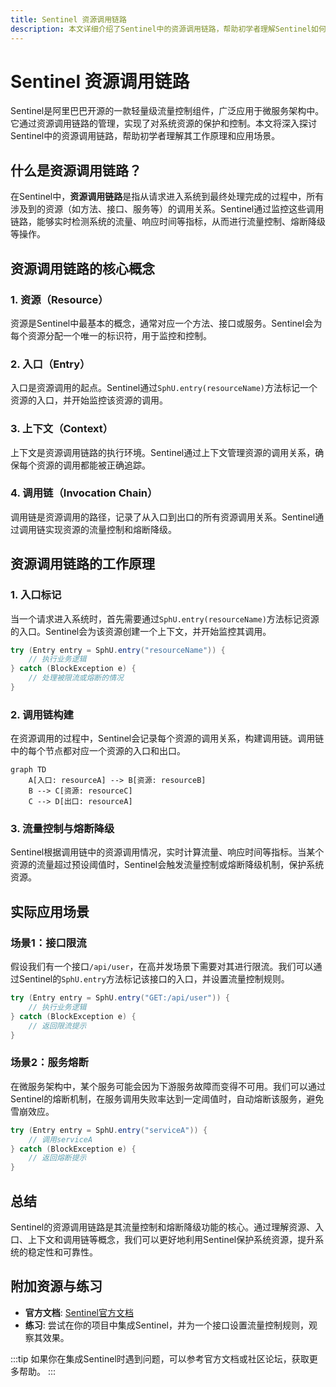 ```yaml
---
title: Sentinel 资源调用链路
description: 本文详细介绍了Sentinel中的资源调用链路，帮助初学者理解Sentinel如何管理和监控资源调用。
---
```


# Sentinel 资源调用链路

Sentinel是阿里巴巴开源的一款轻量级流量控制组件，广泛应用于微服务架构中。它通过资源调用链路的管理，实现了对系统资源的保护和控制。本文将深入探讨Sentinel中的资源调用链路，帮助初学者理解其工作原理和应用场景。

## 什么是资源调用链路？

在Sentinel中，**资源调用链路**是指从请求进入系统到最终处理完成的过程中，所有涉及到的资源（如方法、接口、服务等）的调用关系。Sentinel通过监控这些调用链路，能够实时检测系统的流量、响应时间等指标，从而进行流量控制、熔断降级等操作。

## 资源调用链路的核心概念

### 1. 资源（Resource）
资源是Sentinel中最基本的概念，通常对应一个方法、接口或服务。Sentinel会为每个资源分配一个唯一的标识符，用于监控和控制。

### 2. 入口（Entry）
入口是资源调用的起点。Sentinel通过`SphU.entry(resourceName)`方法标记一个资源的入口，并开始监控该资源的调用。

### 3. 上下文（Context）
上下文是资源调用链路的执行环境。Sentinel通过上下文管理资源的调用关系，确保每个资源的调用都能被正确追踪。

### 4. 调用链（Invocation Chain）
调用链是资源调用的路径，记录了从入口到出口的所有资源调用关系。Sentinel通过调用链实现资源的流量控制和熔断降级。

## 资源调用链路的工作原理

### 1. 入口标记
当一个请求进入系统时，首先需要通过`SphU.entry(resourceName)`方法标记资源的入口。Sentinel会为该资源创建一个上下文，并开始监控其调用。

```java
try (Entry entry = SphU.entry("resourceName")) {
    // 执行业务逻辑
} catch (BlockException e) {
    // 处理被限流或熔断的情况
}
```

### 2. 调用链构建
在资源调用的过程中，Sentinel会记录每个资源的调用关系，构建调用链。调用链中的每个节点都对应一个资源的入口和出口。

```mermaid
graph TD
    A[入口: resourceA] --> B[资源: resourceB]
    B --> C[资源: resourceC]
    C --> D[出口: resourceA]
```

### 3. 流量控制与熔断降级
Sentinel根据调用链中的资源调用情况，实时计算流量、响应时间等指标。当某个资源的流量超过预设阈值时，Sentinel会触发流量控制或熔断降级机制，保护系统资源。

## 实际应用场景

### 场景1：接口限流
假设我们有一个接口`/api/user`，在高并发场景下需要对其进行限流。我们可以通过Sentinel的`SphU.entry`方法标记该接口的入口，并设置流量控制规则。

```java
try (Entry entry = SphU.entry("GET:/api/user")) {
    // 执行业务逻辑
} catch (BlockException e) {
    // 返回限流提示
}
```

### 场景2：服务熔断
在微服务架构中，某个服务可能会因为下游服务故障而变得不可用。我们可以通过Sentinel的熔断机制，在服务调用失败率达到一定阈值时，自动熔断该服务，避免雪崩效应。

```java
try (Entry entry = SphU.entry("serviceA")) {
    // 调用serviceA
} catch (BlockException e) {
    // 返回熔断提示
}
```

## 总结

Sentinel的资源调用链路是其流量控制和熔断降级功能的核心。通过理解资源、入口、上下文和调用链等概念，我们可以更好地利用Sentinel保护系统资源，提升系统的稳定性和可靠性。

## 附加资源与练习

- **官方文档**: [Sentinel官方文档](https://sentinelguard.io/zh-cn/docs/introduction.html)
- **练习**: 尝试在你的项目中集成Sentinel，并为一个接口设置流量控制规则，观察其效果。

:::tip
如果你在集成Sentinel时遇到问题，可以参考官方文档或社区论坛，获取更多帮助。
:::